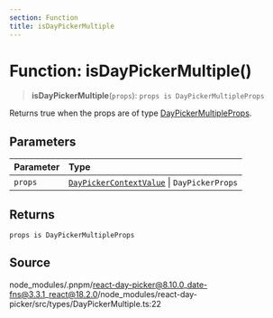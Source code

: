 ```yaml
---
section: Function
title: isDayPickerMultiple
---
```


# Function: isDayPickerMultiple()

> **isDayPickerMultiple**(`props`): `props is DayPickerMultipleProps`

Returns true when the props are of type [DayPickerMultipleProps](/docs/api/main/interfaces/DayPickerMultipleProps.mdx).

## Parameters

| Parameter | Type |
| :------ | :------ |
| `props` | [`DayPickerContextValue`](/docs/api/main/interfaces/DayPickerContextValue.mdx) \| `DayPickerProps` |

## Returns

`props is DayPickerMultipleProps`

## Source

node\_modules/.pnpm/react-day-picker@8.10.0\_date-fns@3.3.1\_react@18.2.0/node\_modules/react-day-picker/src/types/DayPickerMultiple.ts:22

